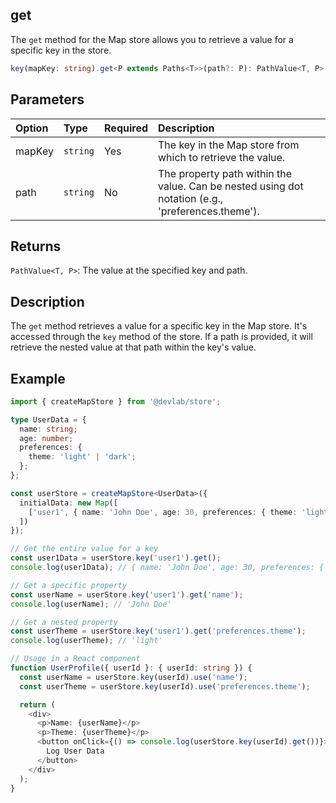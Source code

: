 ## get

The `get` method for the Map store allows you to retrieve a value for a specific key in the store.

```typescript
key(mapKey: string).get<P extends Paths<T>>(path?: P): PathValue<T, P>
```

## Parameters

| Option | Type     | Required | Description                                                                                       |
| :----- | :------- | :------- | :------------------------------------------------------------------------------------------------ |
| mapKey | `string` | Yes      | The key in the Map store from which to retrieve the value.                                        |
| path   | `string` | No       | The property path within the value. Can be nested using dot notation (e.g., 'preferences.theme'). |

## Returns

`PathValue<T, P>`: The value at the specified key and path.

## Description

The `get` method retrieves a value for a specific key in the Map store. It's accessed through the `key` method of the store. If a path is provided, it will retrieve the nested value at that path within the key's value.

## Example

```typescript
import { createMapStore } from '@devlab/store';

type UserData = {
  name: string;
  age: number;
  preferences: {
    theme: 'light' | 'dark';
  };
};

const userStore = createMapStore<UserData>({
  initialData: new Map([
    ['user1', { name: 'John Doe', age: 30, preferences: { theme: 'light' } }]
  ])
});

// Get the entire value for a key
const user1Data = userStore.key('user1').get();
console.log(user1Data); // { name: 'John Doe', age: 30, preferences: { theme: 'light' } }

// Get a specific property
const userName = userStore.key('user1').get('name');
console.log(userName); // 'John Doe'

// Get a nested property
const userTheme = userStore.key('user1').get('preferences.theme');
console.log(userTheme); // 'light'

// Usage in a React component
function UserProfile({ userId }: { userId: string }) {
  const userName = userStore.key(userId).use('name');
  const userTheme = userStore.key(userId).use('preferences.theme');

  return (
    <div>
      <p>Name: {userName}</p>
      <p>Theme: {userTheme}</p>
      <button onClick={() => console.log(userStore.key(userId).get())}>
        Log User Data
      </button>
    </div>
  );
}
```
